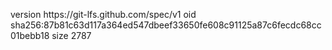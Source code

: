 version https://git-lfs.github.com/spec/v1
oid sha256:87b81c63d117a364ed547dbeef33650fe608c91125a87c6fecdc68cc01bebb18
size 2787
